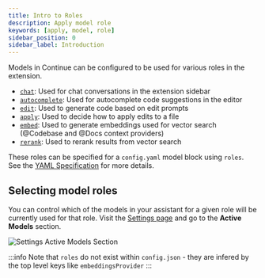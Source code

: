 ```yaml
---
title: Intro to Roles
description: Apply model role
keywords: [apply, model, role]
sidebar_position: 0
sidebar_label: Introduction
---
```



Models in Continue can be configured to be used for various roles in the extension.

- [`chat`](./chat.mdx): Used for chat conversations in the extension sidebar
- [`autocomplete`](./autocomplete.md): Used for autocomplete code suggestions in the editor
- [`edit`](./edit.mdx): Used to generate code based on edit prompts
- [`apply`](./apply.mdx): Used to decide how to apply edits to a file
- [`embed`](./embeddings.mdx): Used to generate embeddings used for vector search (@Codebase and @Docs context providers)
- [`rerank`](./reranking.mdx): Used to rerank results from vector search

These roles can be specified for a `config.yaml` model block using `roles`. See the [YAML Specification](../../reference.md#models) for more details.

## Selecting model roles

You can control which of the models in your assistant for a given role will be currently used for that role. Visit the [Settings page](../settings.md) and go to the **Active Models** section.

![Settings Active Models Section](/img/settings-model-roles.png)

:::info
Note that `roles` do not exist within `config.json` - they are infered by the top level keys like `embeddingsProvider`
:::
